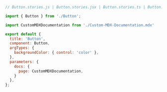 ```js
// Button.stories.js | Button.stories.jsx | Button.stories.ts | Button.stories.tsx

import { Button } from './Button';

import CustomMDXDocumentation from './Custom-MDX-Documentation.mdx' 

export default {
  title: 'Button',
  component: Button,
  argTypes: {
    backgroundColor: { control: 'color' },
  },
  parameters: { 
    docs: { 
      page: CustomMDXDocumentation, 
    } 
  },
};
```
